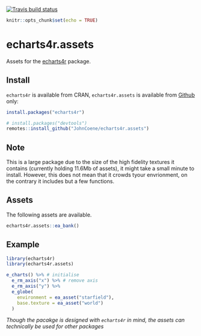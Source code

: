 
[![Travis build status](https://travis-ci.org/JohnCoene/echarts4r.assets.svg?branch=master)](https://travis-ci.org/JohnCoene/echarts4r.assets)

```r
knitr::opts_chunk$set(echo = TRUE)
```

# echarts4r.assets

Assets for the [echarts4r](https://echarts4r.john-coene.com) package.

## Install

`echarts4r` is available from CRAN, `echarts4r.assets` is available from [Github](https://github.com/JohnCoene/echarts4r) only:

```r
install.packages("echarts4r")

# install.packages("devtools")
remotes::install_github("JohnCoene/echarts4r.assets")
```

## Note

This is a large package due to the size of the high fidelity textures it contains (currently holding 11.6Mb of assets), it might take a small minute to install. However, this does not mean that it crowds tyour envrionment, on the contrary it includes but a few functions.

## Assets

The following assets are available.

```r
echarts4r.assets::ea_bank()
```

## Example

```r
library(echarts4r)
library(echarts4r.assets)

e_charts() %>% # initialise
  e_rm_axis("x") %>% # remove axis
  e_rm_axis("y") %>% 
  e_globe(
    environment = ea_asset("starfield"),
    base.texture = ea_asset("world")
  ) 
```

*Though the pacakge is designed with `echarts4r` in mind, the assets can technically be used for other packages*
